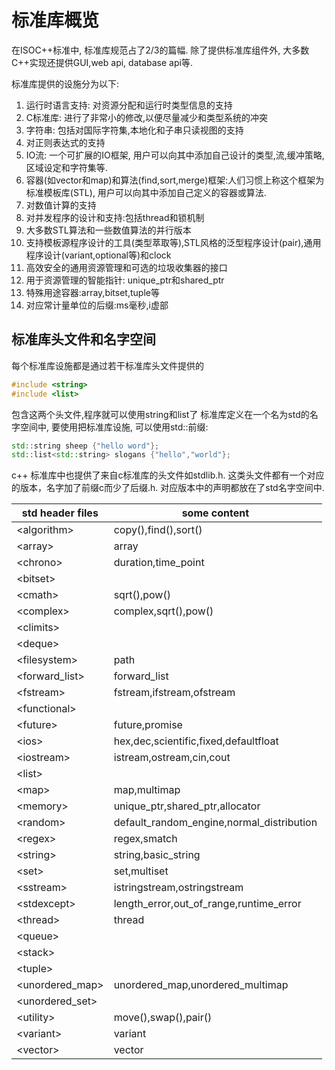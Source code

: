 # 标准库概览

在ISOC++标准中, 标准库规范占了2/3的篇幅. 除了提供标准库组件外, 大多数C++实现还提供GUI,web api, database api等.

标准库提供的设施分为以下:
1. 运行时语言支持: 对资源分配和运行时类型信息的支持
2. C标准库: 进行了非常小的修改,以便尽量减少和类型系统的冲突
3. 字符串: 包括对国际字符集,本地化和子串只读视图的支持
4. 对正则表达式的支持
5. IO流: 一个可扩展的IO框架, 用户可以向其中添加自己设计的类型,流,缓冲策略,区域设定和字符集等.
6. 容器(如vector和map)和算法(find,sort,merge)框架:人们习惯上称这个框架为标准模板库(STL), 用户可以向其中添加自己定义的容器或算法.
7. 对数值计算的支持
8. 对并发程序的设计和支持:包括thread和锁机制
9. 大多数STL算法和一些数值算法的并行版本
10. 支持模板源程序设计的工具(类型萃取等),STL风格的泛型程序设计(pair),通用程序设计(variant,optional等)和clock
11. 高效安全的通用资源管理和可选的垃圾收集器的接口
12. 用于资源管理的智能指针: unique_ptr和shared_ptr
13. 特殊用途容器:array,bitset,tuple等
14. 对应常计量单位的后缀:ms毫秒,i虚部

## 标准库头文件和名字空间

每个标准库设施都是通过若干标准库头文件提供的

```cpp
#include <string>
#include <list>
```
包含这两个头文件,程序就可以使用string和list了
标准库定义在一个名为std的名字空间中, 要使用把标准库设施, 可以使用std::前缀:
```cpp
std::string sheep {"hello word"};
std::list<std::string> slogans {"hello","world"};
```

c++ 标准库中也提供了来自c标准库的头文件如stdlib.h. 这类头文件都有一个对应的版本，名字加了前缀c而少了后缀.h. 对应版本中的声明都放在了std名字空间中.

|std header files| some content|
|-|-|
|\<algorithm>|copy(),find(),sort()|
|\<array>|array|
|\<chrono>|duration,time_point|
|\<bitset>||
|\<cmath>|sqrt(),pow()|
|\<complex>|complex,sqrt(),pow()|
|\<climits>||
|\<deque>||
|\<filesystem>|path|
|\<forward_list>|forward_list|
|\<fstream>|fstream,ifstream,ofstream|
|\<functional>||
|\<future>|future,promise|
|\<ios>|hex,dec,scientific,fixed,defaultfloat|
|\<iostream>|istream,ostream,cin,cout|
|\<list>||
|\<map>|map,multimap|
|\<memory>|unique_ptr,shared_ptr,allocator|
|\<random>|default_random_engine,normal_distribution|
|\<regex>|regex,smatch|
|\<string>|string,basic_string|
|\<set>|set,multiset|
|\<sstream>|istringstream,ostringstream|
|\<stdexcept>|length_error,out_of_range,runtime_error|
|\<thread>|thread|
|\<queue>||
|\<stack>||
|\<tuple>||
|\<unordered_map>|unordered_map,unordered_multimap|
|\<unordered_set>||
|\<utility>|move(),swap(),pair()|
|\<variant>|variant|
|\<vector>|vector|